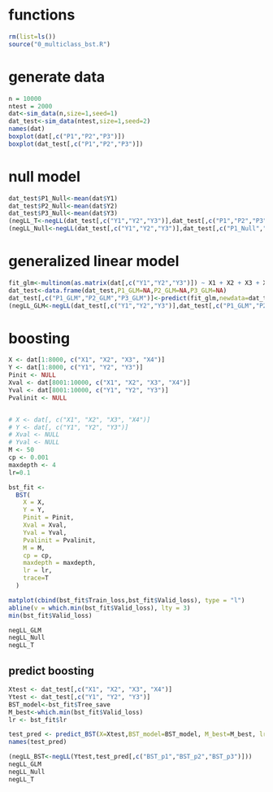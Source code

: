 # functions

```{r}
rm(list=ls())
source("0_multiclass_bst.R")
```

# generate data

```{r}
n = 10000
ntest = 2000
dat<-sim_data(n,size=1,seed=1)
dat_test<-sim_data(ntest,size=1,seed=2)
names(dat)
boxplot(dat[,c("P1","P2","P3")])
boxplot(dat_test[,c("P1","P2","P3")])
```

# null model
```{r}
dat_test$P1_Null<-mean(dat$Y1)
dat_test$P2_Null<-mean(dat$Y2)
dat_test$P3_Null<-mean(dat$Y3)
(negLL_T<-negLL(dat_test[,c("Y1","Y2","Y3")],dat_test[,c("P1","P2","P3")]))
(negLL_Null<-negLL(dat_test[,c("Y1","Y2","Y3")],dat_test[,c("P1_Null","P2_Null","P3_Null")]))
```

# generalized linear model

```{r}
fit_glm<-multinom(as.matrix(dat[,c("Y1","Y2","Y3")]) ~ X1 + X2 + X3 + X4, data=dat, trace=T)
dat_test<-data.frame(dat_test,P1_GLM=NA,P2_GLM=NA,P3_GLM=NA)
dat_test[,c("P1_GLM","P2_GLM","P3_GLM")]<-predict(fit_glm,newdata=dat_test,type="probs")
(negLL_GLM<-negLL(dat_test[,c("Y1","Y2","Y3")],dat_test[,c("P1_GLM","P2_GLM","P3_GLM")]))
```

# boosting

```{r}
X <- dat[1:8000, c("X1", "X2", "X3", "X4")]
Y <- dat[1:8000, c("Y1", "Y2", "Y3")]
Pinit <- NULL
Xval <- dat[8001:10000, c("X1", "X2", "X3", "X4")]
Yval <- dat[8001:10000, c("Y1", "Y2", "Y3")]
Pvalinit <- NULL


# X <- dat[, c("X1", "X2", "X3", "X4")]
# Y <- dat[, c("Y1", "Y2", "Y3")]
# Xval <- NULL
# Yval <- NULL
M <- 50
cp <- 0.001
maxdepth <- 4
lr=0.1

bst_fit <-
  BST(
    X = X,
    Y = Y,
    Pinit = Pinit,
    Xval = Xval,
    Yval = Yval,
    Pvalinit = Pvalinit,
    M = M,
    cp = cp,
    maxdepth = maxdepth,
    lr = lr,
    trace=T
  )

matplot(cbind(bst_fit$Train_loss,bst_fit$Valid_loss), type = "l")
abline(v = which.min(bst_fit$Valid_loss), lty = 3)
min(bst_fit$Valid_loss)

negLL_GLM
negLL_Null
negLL_T
```

## predict boosting

```{r}
Xtest <- dat_test[,c("X1", "X2", "X3", "X4")]
Ytest <- dat_test[,c("Y1", "Y2", "Y3")]
BST_model<-bst_fit$Tree_save
M_best<-which.min(bst_fit$Valid_loss)
lr <- bst_fit$lr

test_pred <- predict_BST(X=Xtest,BST_model=BST_model, M_best=M_best, lr=lr)
names(test_pred)

(negLL_BST<-negLL(Ytest,test_pred[,c("BST_p1","BST_p2","BST_p3")]))
negLL_GLM
negLL_Null
negLL_T
```

```{r}

```

